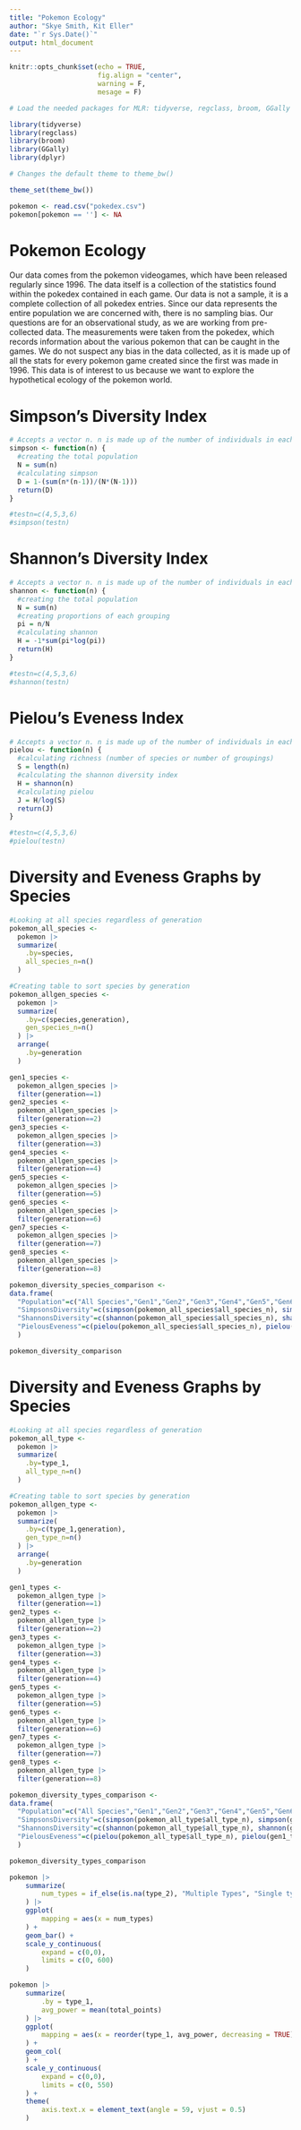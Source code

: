 ```yaml
---
title: "Pokemon Ecology"
author: "Skye Smith, Kit Eller"
date: "`r Sys.Date()`"
output: html_document
---
```

```r
knitr::opts_chunk$set(echo = TRUE,
                      fig.align = "center",
                      warning = F,
                      mesage = F)

# Load the needed packages for MLR: tidyverse, regclass, broom, GGally

library(tidyverse)
library(regclass)
library(broom)
library(GGally)
library(dplyr)

# Changes the default theme to theme_bw()

theme_set(theme_bw())

pokemon <- read.csv("pokedex.csv")
pokemon[pokemon == ''] <- NA

```
# Pokemon Ecology

Our data comes from the pokemon videogames, which have been released regularly since 1996. The data itself is a collection of the statistics found within the pokedex contained in each game. Our data is not a sample, it is a complete collection of all pokedex entries. Since our data represents the entire population we are concerned with, there is no sampling bias. Our questions are for an observational study, as we are working from pre-collected data. The measurements were taken from the pokedex, which records information about the various pokemon that can be caught in the games. We do not suspect any bias in the data collected, as it is made up of all the stats for every pokemon game created since the first was made in 1996. This data is of interest to us because we want to explore the hypothetical ecology of the pokemon world.

# Simpson's Diversity Index
```r
# Accepts a vector n. n is made up of the number of individuals in each grouping (species) of the population
simpson <- function(n) {
  #creating the total population
  N = sum(n)
  #calculating simpson
  D = 1-(sum(n*(n-1))/(N*(N-1)))
  return(D)
}

#testn=c(4,5,3,6)
#simpson(testn)

```

# Shannon's Diversity Index
```r
# Accepts a vector n. n is made up of the number of individuals in each grouping (species) of the population
shannon <- function(n) {
  #creating the total population
  N = sum(n)
  #creating proportions of each grouping
  pi = n/N
  #calculating shannon
  H = -1*sum(pi*log(pi))
  return(H)
}

#testn=c(4,5,3,6)
#shannon(testn)

```

# Pielou's Eveness Index
```r
# Accepts a vector n. n is made up of the number of individuals in each grouping (species) of the population
pielou <- function(n) {
  #calculating richness (number of species or number of groupings)
  S = length(n)
  #calculating the shannon diversity index
  H = shannon(n)
  #calculating pielou
  J = H/log(S)
  return(J)
}

#testn=c(4,5,3,6)
#pielou(testn)

```


# Diversity and Eveness Graphs by Species
```r
#Looking at all species regardless of generation
pokemon_all_species <- 
  pokemon |> 
  summarize(
    .by=species,
    all_species_n=n()
  )

#Creating table to sort species by generation
pokemon_allgen_species <- 
  pokemon |> 
  summarize(
    .by=c(species,generation),
    gen_species_n=n()
  ) |> 
  arrange(
    .by=generation
  )

gen1_species <- 
  pokemon_allgen_species |> 
  filter(generation==1)
gen2_species <- 
  pokemon_allgen_species |> 
  filter(generation==2)
gen3_species <- 
  pokemon_allgen_species |> 
  filter(generation==3)
gen4_species <- 
  pokemon_allgen_species |> 
  filter(generation==4)
gen5_species <- 
  pokemon_allgen_species |> 
  filter(generation==5)
gen6_species <- 
  pokemon_allgen_species |> 
  filter(generation==6)
gen7_species <- 
  pokemon_allgen_species |> 
  filter(generation==7)
gen8_species <- 
  pokemon_allgen_species |> 
  filter(generation==8)

pokemon_diversity_species_comparison <- 
data.frame(
  "Population"=c("All Species","Gen1","Gen2","Gen3","Gen4","Gen5","Gen6","Gen7","Gen8"),
  "SimpsonsDiversity"=c(simpson(pokemon_all_species$all_species_n), simpson(gen1_species$gen_species_n), simpson(gen2_species$gen_species_n), simpson(gen3_species$gen_species_n), simpson(gen4_species$gen_species_n), simpson(gen5_species$gen_species_n), simpson(gen6_species$gen_species_n), simpson(gen7_species$gen_species_n), simpson(gen8_species$gen_species_n)),
  "ShannonsDiversity"=c(shannon(pokemon_all_species$all_species_n), shannon(gen1_species$gen_species_n), shannon(gen2_species$gen_species_n), shannon(gen3_species$gen_species_n), shannon(gen4_species$gen_species_n), shannon(gen5_species$gen_species_n), shannon(gen6_species$gen_species_n), shannon(gen7_species$gen_species_n), shannon(gen8_species$gen_species_n)),
  "PielousEveness"=c(pielou(pokemon_all_species$all_species_n), pielou(gen1_species$gen_species_n), pielou(gen2_species$gen_species_n), pielou(gen3_species$gen_species_n), pielou(gen4_species$gen_species_n), pielou(gen5_species$gen_species_n), pielou(gen6_species$gen_species_n), pielou(gen7_species$gen_species_n), pielou(gen8_species$gen_species_n))
  )

pokemon_diversity_comparison

```

# Diversity and Eveness Graphs by Species
```r
#Looking at all species regardless of generation
pokemon_all_type <- 
  pokemon |> 
  summarize(
    .by=type_1,
    all_type_n=n()
  )

#Creating table to sort species by generation
pokemon_allgen_type <- 
  pokemon |> 
  summarize(
    .by=c(type_1,generation),
    gen_type_n=n()
  ) |> 
  arrange(
    .by=generation
  )

gen1_types <- 
  pokemon_allgen_type |> 
  filter(generation==1)
gen2_types <- 
  pokemon_allgen_type |> 
  filter(generation==2)
gen3_types <- 
  pokemon_allgen_type |> 
  filter(generation==3)
gen4_types <- 
  pokemon_allgen_type |> 
  filter(generation==4)
gen5_types <- 
  pokemon_allgen_type |> 
  filter(generation==5)
gen6_types <- 
  pokemon_allgen_type |> 
  filter(generation==6)
gen7_types <- 
  pokemon_allgen_type |> 
  filter(generation==7)
gen8_types <- 
  pokemon_allgen_type |> 
  filter(generation==8)

pokemon_diversity_types_comparison <- 
data.frame(
  "Population"=c("All Species","Gen1","Gen2","Gen3","Gen4","Gen5","Gen6","Gen7","Gen8"),
  "SimpsonsDiversity"=c(simpson(pokemon_all_type$all_type_n), simpson(gen1_types$gen_type_n), simpson(gen2_types$gen_type_n), simpson(gen3_types$gen_type_n), simpson(gen4_types$gen_type_n), simpson(gen5_types$gen_type_n), simpson(gen6_types$gen_type_n), simpson(gen7_types$gen_type_n), simpson(gen8_types$gen_type_n)),
  "ShannonsDiversity"=c(shannon(pokemon_all_type$all_type_n), shannon(gen1_types$gen_type_n), shannon(gen2_types$gen_type_n), shannon(gen3_types$gen_type_n), shannon(gen4_types$gen_type_n), shannon(gen5_types$gen_type_n), shannon(gen6_types$gen_type_n), shannon(gen7_types$gen_type_n), shannon(gen8_types$gen_type_n)),
  "PielousEveness"=c(pielou(pokemon_all_type$all_type_n), pielou(gen1_types$gen_type_n), pielou(gen2_types$gen_type_n), pielou(gen3_types$gen_type_n), pielou(gen4_types$gen_type_n), pielou(gen5_types$gen_type_n), pielou(gen6_types$gen_type_n), pielou(gen7_types$gen_type_n), pielou(gen8_types$gen_type_n))
  )

pokemon_diversity_types_comparison

```




```r

pokemon |>
	summarize(
		num_types = if_else(is.na(type_2), "Multiple Types", "Single type")
	) |>
	ggplot(
		mapping = aes(x = num_types)
	) + 
	geom_bar() +
	scale_y_continuous(
		expand = c(0,0),
		limits = c(0, 600)
	)

```
``` r

pokemon |>
	summarize(
		.by = type_1,
		avg_power = mean(total_points)
	) |>
	ggplot(
		mapping = aes(x = reorder(type_1, avg_power, decreasing = TRUE), y = avg_power)
	) +
	geom_col(
	) +
	scale_y_continuous(
		expand = c(0,0),
		limits = c(0, 550)
	) +
	theme(
		axis.text.x = element_text(angle = 59, vjust = 0.5)
	)

```



